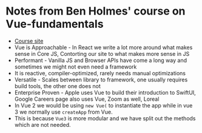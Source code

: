 # Notes from Ben Holmes' course on Vue-fundamentals

* [Course site](https://frontendmasters.com/courses/vue-fundamentals/vue-overview/)
* Vue is Approachable - In React we write a lot more around what makes sense in Core JS, Contorting our site to what makes more sense in JS
* Performant - Vanilla JS and Browser APIs have come a long way and sometimes we might not even need a framework
* It is reactive, compiler-optimized, rarely needs manual optimizations
* Versatile - Scales between library to framework, one usually requires build tools, the other one does not
* Enterprise Proven - Apple uses Vue to build their introduction to SwiftUI, Google Careers page also uses Vue, Zoom as well, Loreal
* In Vue 2 we would be using `new Vue(` to instantiate the app while in vue 3 we normally use `createApp` from Vue.
* This is because `Vue3` is more modular and we have split out the methods which are not needed.
